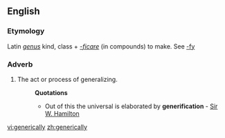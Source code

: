 ==English==

===Etymology===
Latin ''[[genus]]'' kind, class + ''[[-ficare]]'' (in compounds) to make. See [[-fy]]
===Adverb===
{{en-adv}}

#The act or process of generalizing.
#:'''Quotations'''
#:*Out of this the universal is elaborated by '''generification''' - [[Sir W. Hamilton]]

[[vi:generically]]
[[zh:generically]]